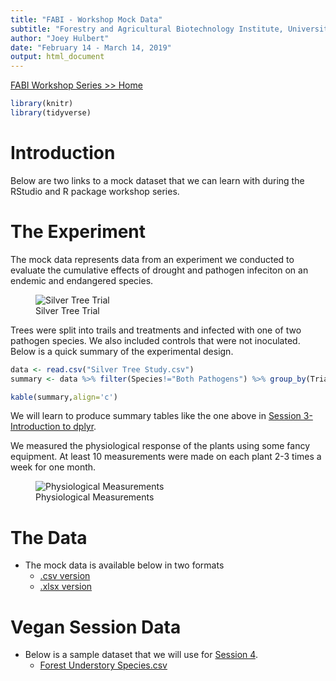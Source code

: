 ```yaml
---
title: "FABI - Workshop Mock Data"
subtitle: "Forestry and Agricultural Biotechnology Institute, University of Pretoria"
author: "Joey Hulbert"
date: "February 14 - March 14, 2019"
output: html_document
---
```


<script>
    $(document).ready(function() {
      $items = $('div#TOC li');
      $items.each(function(idx) {
        num_ul = $(this).parentsUntil('#TOC').length;
        $(this).css({'text-indent': num_ul * 10, 'padding-left': 0});
      });
    });
</script>

[FABI Workshop Series >> Home](http://jmhulbert.github.io/r/fabi/)

```r
library(knitr)
library(tidyverse)
```

# Introduction

Below are two links to a mock dataset that we can learn with during the RStudio and R package workshop series. 

# The Experiment

The mock data represents data from an experiment we conducted to evaluate the cumulative effects of drought and pathogen infeciton on an endemic and endangered species. 

![Silver Tree Trial](./Images/Silver Trees.jpg)

Trees were split into trails and treatments and infected with one of two pathogen species. We also included controls that were not inoculated. Below is a quick summary of the experimental design. 

```r
data <- read.csv("Silver Tree Study.csv")
summary <- data %>% filter(Species!="Both Pathogens") %>% group_by(Trial,Treatment,Species) %>% summarise("Number of Plants"=n_distinct(Plant.Number))
```


```r
kable(summary,align='c')
```

We will learn to produce summary tables like the one above in [Session 3-Introduction to dplyr](http://jmhulbert.github.io/r/fabi/s3).

We measured the physiological response of the plants using some fancy equipment. At least 10 measurements were made on each plant 2-3 times a week for one month. 

![Physiological Measurements](./Images/Licor2.jpg)

# The Data

* The mock data is available below in two formats
    + [.csv version](./Silver Tree Study.csv)
    + [.xlsx version](./Silver Tree Study.xlsx)


# Vegan Session Data

 * Below is a sample dataset that we will use for [Session 4](http://jmhulbert.github.io/r/fabi/s4).
    + [Forest Understory Species.csv](./Forest Understory Species.csv)


